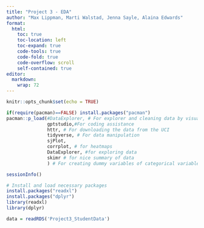```yaml
---
title: "Project 3 - EDA"
author: "Max Lippman, Marti Walstad, Jenna Sayle, Alaina Edwards"
format: 
  html:
    toc: true
    toc-location: left
    toc-expand: true
    code-tools: true 
    code-fold: true
    code-overflow: scroll
    self-contained: true
editor: 
  markdown: 
    wrap: 72
---
```


```r
knitr::opts_chunk$set(echo = TRUE)

if(require(pacman)==FALSE) install.packages("pacman")
pacman::p_load(#DataExplorer, # For explorer and cleaning data by visualizing missing values.
               gptstudio,#For coding assistance
               httr, # For downloading the data from the UCI
               tidyverse, # For data manipulation
               sjPlot, 
               corrplot, # for heatmaps
               DataExplorer, #for exploring data
               skimr # for nice summary of data
               ) # For creating dummy variables of categorical variables automatically.)
```

```r
sessionInfo()
```

```r
# Install and load necessary packages
install.packages("readxl")
install.packages("dplyr")
library(readxl)
library(dplyr)
```

```r
data = readRDS('Project3_StudentData')
```

```r

```


